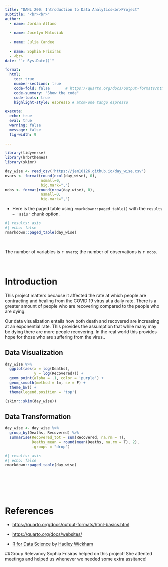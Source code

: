 ```yaml
---
title: "DANL 200: Introduction to Data Analytics<br>Project"
subtitle: "<br><br>" 
author: 
  - name: Jordan Alfano 
     
  - name: Jocelyn Matusiak 
   
  - name: Julia Candee 
  
  - name: Sophia Frisiras       
  - <br>
date: "`r Sys.Date()`"

format: 
  html:
    toc: true
    number-sections: true
    code-fold: false       # https://quarto.org/docs/output-formats/html-code.html
    code-summary: "Show the code"
    code-tools: true
    highlight-style: espresso # atom-one tango espresso

execute: 
  echo: true
  eval: true
  warning: false
  message: false
  fig-width: 9
  
---
```


```r
library(tidyverse)
library(hrbrthemes)
library(skimr)

```


```r
day_wise <- read_csv('https://jem10126.github.io/day_wise.csv')
nvars <- format(round(ncol(day_wise), 0), 
                nsmall=0, 
                big.mark=",") 
nobs <- format(round(nrow(day_wise), 0), 
                nsmall=0, 
                big.mark=",")
```

- Here is the paged table using `rmarkdown::paged_table()` with the `results = 'asis'` chunk option.

```r
#| results: asis
#| echo: false
rmarkdown::paged_table(day_wise) 
```

<br>

The number of variables is `r nvars`; the number of observations is `r nobs`.

<br>


# Introduction


This project matters because it affected the rate at which people are contracting and healing from the COVID 19 virus at a daily rate. There is a greater amount of people who are recovering compared to the people who are dying. 


Our data visualization entails how both death and recovered are increasing at an exponential rate. This provides the assumption that while many may be dying there are more people recovering. In the real world this provides hope for those who are suffering from the virus.. 



## Data Visualization

```r
day_wise %>% 
  ggplot(aes(x = log(Deaths), 
             y = log(Recovered))) + 
  geom_point(alpha = .1, color = 'purple') +
  geom_smooth(method = lm, se = F) +
  theme_bw() +
  theme(legend.position = 'top')
```

```r
(skimr::skim(day_wise))
```

## Data Transformation

```r
day_wise <- day_wise %>% 
  group_by(Deaths, Recovered) %>% 
  summarise(Recovered_tot = sum(Recovered, na.rm = T),
            Deaths_mean = round(mean(Deaths, na.rm = T), 2),
            .groups = "drop")

```


```r
#| results: asis
#| echo: false
rmarkdown::paged_table(day_wise) 
```


<br><br><br><br>

# References

- [https://quarto.org/docs/output-formats/html-basics.html](https://quarto.org/docs/output-formats/html-basics.html)

- [https://quarto.org/docs/websites/](https://quarto.org/docs/websites/)

- [R for Data Science](http://r4ds.hadley.nz) by [Hadley Wickham](https://hadley.nz)

##Group Relevancy 
Sophia Frisiras helped on this project! She attented meetings and helped us whenever we needed some extra assitance! 


